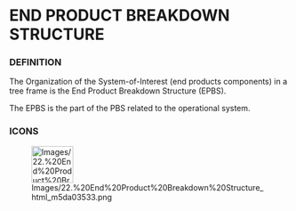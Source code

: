             
= END PRODUCT BREAKDOWN STRUCTURE =
 
=== DEFINITION ===
 
The Organization of the System-of-Interest (end products components) in a tree frame is the End Product Breakdown Structure (EPBS).

 
The EPBS is the part of the PBS related to the operational system.

 
=== ICONS ===
 
[[Image:Images/22.%20End%20Product%20Breakdown%20Structure_html_m5da03533.png|75x66px]]

   